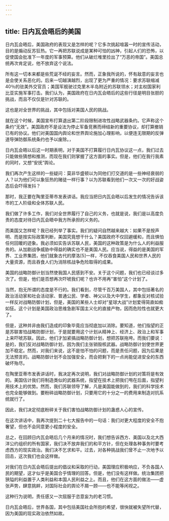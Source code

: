 ```yaml
---
---
---
```

title: 日内瓦会晤后的美国
---

日内瓦会晤后，美国政府的表现又是怎样的呢？它多次挑起喧嚣一时的宣传活动，目的是煽动反苏狂热。它一再把苏联说成是某种可怕的凶神，引起人们的恐怖，以促使国会批准下一年度的军事预算。他们从破烂堆里捡出了“万恶的帝国”。美国总统再次肯定说，他不放弃这个说法。

所有这一切本来都是些荒诞不经的妄言。然而，正象我所说的，怀有敌意的妄言也是会使关系恶化的。后来一切越演越烈，出现了更为严重的情况：要求苏联缩减40％的驻美外交官员；美国军舰驶过克里木半岛附近的苏联领水；对主权国家利比亚实施军事打击。我们认为，美国政府在日内瓦会晤后的这些行径是明目张胆的挑战，而且不仅仅是针对苏联的。

这也是对全世界的挑战，其中包括对美国人民的挑战。

就在这个时候，美国宣布打算退出第二阶段限制进攻性战略武器条约。它声称这个条约“无效”。美国政府不是设法为停止军备竞赛而缔结新的重要协议，却打算撤销已有的协议。他们对美国国内舆论和世界舆论施加心理影响，以便连无限期的反弹道导弹防御系统条约也予以废除。，

日内瓦会晤以后这一时期表明，对于美国不打算履行日内瓦协议这一点，我们过去只能做些猜想和推测，而现在我们则掌握了这方面的事实。但是，他们在我行我素的同时，又想“安抚”舆论。

我们再次产生这样的一些疑问：莫非华盛顿以为同他们打交道的是一些神经衰弱的人？以为他们可以象狂热的赌徒一样行事？以为苏联看到他们一次又一次的好战姿态后会吓得发抖？

那时，我正要在陶里亚蒂市发表讲话。我应当把日内瓦会晤以后发生的情况告诉该市的工人阶级和全体苏联人民。

我们做了许多工作，我们对全世界履行了自己的义务，也就是说，我们是以高度负责的态度对待日内瓦会晤中我方所承担的义务的。

而美国又怎样呢？我已经列举了事实。我们的疑问自然越来越大：如果不是按声明、而是按实际政策判断，美国究竟想干什么？美国政府不仅回避缓和，而且惧怕任何回暖的迹象。我必须如实告诉苏联人民，美国的这种政策是为什么人的利益服务的。从加剧战争威胁中得益的确实也不是美国人民。应当说，得益的是美国的军界、工业界集团，他们就象古代的摩洛[5]一样，不仅吞食美国人民和世界人民的大量资源，而且吞食人们为消除核战争危险取得的成果。

美国的战略防御计划当然使我国人民感到不安。关于这个问题，我们也已经谈过多次了。但是，他们是否想再次吓唬我们呢？也许不用再“害怕”这个计划了。

当然，抱无所谓的态度是不行的。我们看到，尽管千百万美国人，其中包括著名的政治活动家和社会活动家、普通公民、学者、神父以及大中学生，都象反对核试验一样反对战略防御计划，但是，美国的某些人士却对“星球大战”计划爱得简直如痴如狂。这个计划是美国政治思维急剧军国主义化的直接产物，因而危险性也就更大了。

但是，这种并非由我们造成的印象毕竟应当彻底加以消除。要知道，他们指望的正是苏联害怕战略防御计划，于是就要用这个计划从精神上、经济上、政治上和军事上来吓唬苏联。因此，他们才加紧搞战略防御计划，想把苏联拖垮。而我们要说：是的，我们反对战略防御计划，因为我们主张销毁核武器。战略防御计划使世界更加不稳定。然而，对我们来说，这不是怕不怕的问题，而是责任问题，因为后果是无法预言的。战略防御计划不会加强安全，而会把剩下的一点尚能促进安全的东西破坏殆尽。

在陶里亚蒂市发表讲话时，我决定再次说明，我们对战略防御计划的对策将是有效的。美国估计我们将制造类似的武器系统，指望在技术上把我们甩在后面，指望利用技术上的优势。然而，我们苏联领导了解，凡是美国能做到的，我们的科学技术也完全能够做到。要粉碎战略防御计划，只要用它的十分之一的费用来制造对抗系统就行了。

因此，我们决定彻底粉碎关于我们害怕战略防御计划的蛊惑人心的宣传。

在这次讲话中，我再次提到二十七大报告中的一句话：我们对更大程度的安全不抱奢望，但也不会同意更小程度的安全。

总之，在回顾日内瓦会晤后几个月来的情况时，我们想告诉西方、美国以及北大西洋公约组织的所有国家，我们决不放弃我们的和平方针，但在处理各种事务时要考虑西方的现实政治。我们决不乞求和平。过去，对各种挑战我们曾不止一次地予以回击，这次我们也会这样做。

对我们在日内瓦会晤后提出的倡议和采取的行动，美国理应积极响应，不负各国人民的期望，这才似乎是美国合乎情理的回答。但是，他们没有这样做。统治集团把狭隘的利益置于人类利益和本国人民利益之上。而且，他们在这方面的做法——虚张声势，肆意挑衅，对国际社会的舆论不屑一顾——也不能等闲视之。

这种行为说明，责任感又一次屈服于恣意妄为的老习惯。

日内瓦会晤后，世界各国，其中包括美国社会所抱的希望，很快就被失望所代替，因为美国的现实政治依然如故。